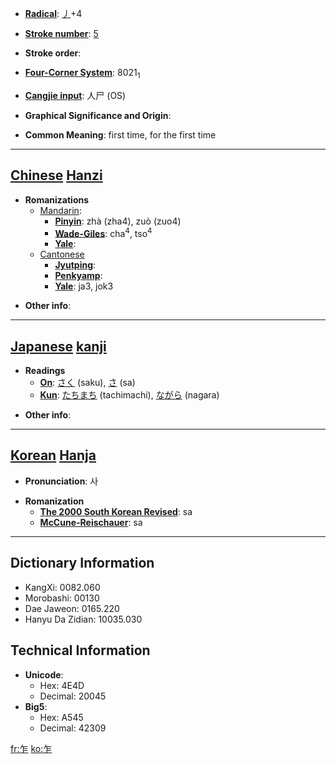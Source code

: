 * '''[[Wiktionary:Chinese radical index| Radical]]''': [[Wiktionary:Chinese radical index 丿|丿]]+4

* '''[[Wiktionary:Chinese total strokes index|Stroke number]]''': [[Wiktionary:Chinese total strokes index 5|5]]

* '''Stroke order''': 

* '''[[Wiktionary:Chinese four corner index|Four-Corner System]]''': 8021<sub>1</sub>

* '''[[Wiktionary:Chinese Cangjie index|Cangjie input]]''': 人尸 (OS)

* '''Graphical Significance and Origin''': 

* '''Common Meaning''': first time, for the first time

----

== [[Chinese]] [[Hanzi]] ==

* '''Romanizations'''
** [[Mandarin]]:
*** '''[[Pinyin]]''': zhà (zha4), zuò (zuo4)
*** '''[[Wade-Giles]]''': cha<sup>4</sup>, tso<sup>4</sup>
*** '''[[Yale]]''': 
**[[Cantonese]]
***'''[[Jyutping]]''':
***'''[[Penkyamp]]''': 
***'''[[Yale]]''': ja3, jok3

* '''Other info''': 

----

== [[Japanese]] [[kanji]] ==

* '''Readings'''
** '''[[On]]''': [[さく]] (saku), [[さ]] (sa)
** '''[[Kun]]''': [[たちまち]] (tachimachi), [[ながら]] (nagara)

* '''Other info''':  

----

== [[Korean]] [[Hanja]] ==

* '''Pronunciation''': 사

* '''Romanization'''
** '''[[The 2000 South Korean Revised Romanization|The 2000 South Korean Revised]]''': sa
** '''[[McCune-Reischauer]]''': sa

----

== Dictionary Information ==

* KangXi: 0082.060
* Morobashi: 00130
* Dae Jaweon: 0165.220
* Hanyu Da Zidian: 10035.030

== Technical Information ==

* '''Unicode''':
** Hex: 4E4D
** Decimal: 20045
* '''Big5''':
** Hex: A545
** Decimal: 42309

[[fr:乍]]
[[ko:乍]]